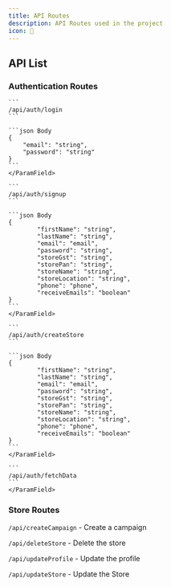 ```yaml
---
title: API Routes
description: API Routes used in the project
icon: 📡
---
```


## API List

### Authentication Routes

  <Card title="Login with email and password">
    <ParamField path="POST" >

    ```
    /api/auth/login
    ```

    ```json Body
    {
        "email": "string",
        "password": "string"
    }
    ``` 
    </ParamField>
  </Card>



  <Card title="Signup with email and password">
    <ParamField path="POST" >

    ```
    /api/auth/signup
    ```

    ```json Body
    {
            "firstName": "string",
            "lastName": "string",
            "email": "email",
            "password": "string",
            "storeGst": "string",
            "storePan": "string",
            "storeName": "string",
            "storeLocation": "string",
            "phone": "phone",
            "receiveEmails": "boolean"
    }
    ``` 
    </ParamField>
  </Card>


  <Card title="Create store">
    <ParamField path="POST" >

    ```
    /api/auth/createStore
    ```

    ```json Body
    {
            "firstName": "string",
            "lastName": "string",
            "email": "email",
            "password": "string",
            "storeGst": "string",
            "storePan": "string",
            "storeName": "string",
            "storeLocation": "string",
            "phone": "phone",
            "receiveEmails": "boolean"
    }
    ``` 
    </ParamField>
  </Card>



<Card title="Fetch user data using cookie"> 
    <ParamField path="POST" >

    ```
    /api/auth/fetchData
    ```
    </ParamField>
</Card>



### Store Routes

`/api/createCampaign` - Create a campaign

`/api/deleteStore` - Delete the store

`/api/updateProfile` - Update the profile

`/api/updateStore` - Update the Store 

